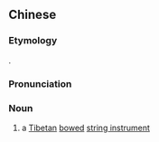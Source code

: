 {{also|毕旺}}
==Chinese==
{{zh-forms|s=毕旺}}

===Etymology===
{{bor|zh|bo|པི་ཝང}}.

===Pronunciation===
{{zh-pron
|m=bìwàng
|c=bat1 wong6
|cat=n
}}

===Noun===
{{zh-noun}}

# {{lb|zh|musical instrument}} a [[Tibetan]] [[bowed]] [[string instrument]]